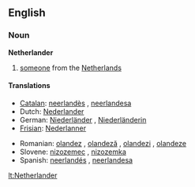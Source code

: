 ==English==

===Noun===
'''Netherlander'''

# [[someone]] from the [[Netherlands]]

====Translations====
{{trans-top|someone from the Netherlands}}
*[[Catalan]]: [[neerlandès]] {{m}}, [[neerlandesa]] {{f}}
*Dutch: [[Nederlander]] {{m}}
*German: [[Niederländer]] {{m}}, [[Niederländerin]] {{f}}
*[[Frisian]]: [[Nederlanner]] {{m}}
{{trans-mid}}
*Romanian: [[olandez]] {{m}}, [[olandeză]] {{f}}, [[olandezi]] {{m}} {{p}}, [[olandeze]] {{f}} {{p}}
*Slovene: [[nizozemec]] {{m}}, [[nizozemka]] {{f}}
*Spanish: [[neerlandés]] {{m}}, [[neerlandesa]] {{f}}
{{trans-bottom}}

[[lt:Netherlander]]
